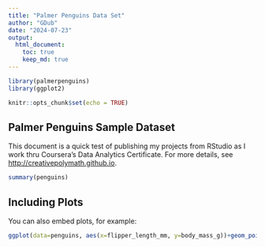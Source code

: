 ```yaml
---
title: "Palmer Penguins Data Set"
author: "GDub"
date: "2024-07-23"
output: 
  html_document: 
    toc: true
    keep_md: true
---
```


```r
library(palmerpenguins)
library(ggplot2)
```

```r
knitr::opts_chunk$set(echo = TRUE)
```

## Palmer Penguins Sample Dataset

This document is a quick test of publishing my projects from RStudio as I work thru Coursera's Data Analytics Certificate. For more details, see <http://creativepolymath.github.io>.

```r
summary(penguins)
```

## Including Plots

You can also embed plots, for example:

```r
ggplot(data=penguins, aes(x=flipper_length_mm, y=body_mass_g))+geom_point(aes(color=species))
```
